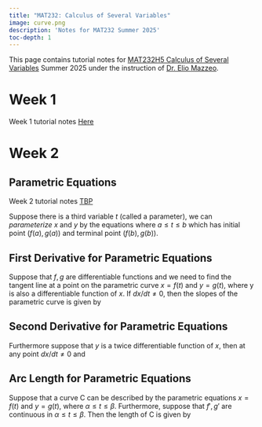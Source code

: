 ```yaml
---
title: "MAT232: Calculus of Several Variables"
image: curve.png
description: 'Notes for MAT232 Summer 2025'
toc-depth: 1
---
```


This page contains tutorial notes for [MAT232H5 Calculus of Several Variables](https://utm.calendar.utoronto.ca/course/mat232h5%5D) Summer 2025 under the instruction of [Dr. Elio Mazzeo](https://www.utm.utoronto.ca/math-cs-stats/people/elio-mazzeo).


# Week 1

Week 1 tutorial notes [Here](/teaching/MAT232H5-Summer-2025/week1.pdf){download="week1"}

# Week 2
## Parametric Equations

Week 2 tutorial notes [TBP](){download="week2"}

Suppose there is a third variable $t$ (called a parameter), we can *parameterize* $x$ and $y$ by the equations 
\begin{align*}
x &= f(t) \\
y &= y(t)
\end{align*}
where $a \le t \le b$ which has initial point $(f(a), g(a))$ and terminal point $(f(b), g(b))$.

## First Derivative for Parametric Equations

Suppose that $f,g$ are differentiable functions and we need to find the tangent line at a point on the parametric curve $x = f(t)$ and $y = g(t)$, where y is also a differentiable function of $x$. If $dx/dt \ne 0$, then the slopes of the parametric curve is given by 
\begin{align*}
\frac{dy}{dx} = \frac{dy/dt}{dx/dt}
\end{align*}

## Second Derivative for Parametric Equations

Furthermore suppose that $y$ is a twice differentiable function of $x$, then at any point $dx/dt \ne 0$ and \begin{align*}
\frac{d^2y}{dx^2} 
&= \frac{d}{dx} \left( \frac{dy}{dx} \right) = \frac{ \dfrac{d}{dt} \left( \dfrac{dy}{dx} \right) }{ \dfrac{dx}{dt} }
\end{align*}

## Arc Length for Parametric Equations

Suppose that a curve C can be described by the parametric equations $x = f(t)$ and $y = g(t)$, where $\alpha \le t \le \beta$. Furthermore, suppose that $f', g'$ are continuous in $\alpha \le t \le \beta$. Then the length of C is given by 
\begin{align*}
L = \int_{\alpha}^{\beta} \sqrt{ \left( \frac{dx}{dt} \right)^2 + \left( \frac{dy}{dt} \right)^2 } \, dt
\end{align*}



